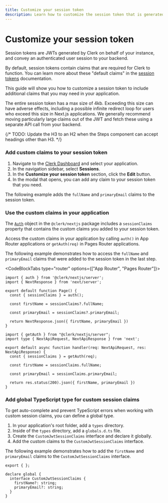 ```yaml
---
title: Customize your session token
description: Learn how to customize the session token that is generated for you by Clerk.
---
```


# Customize your session token

Session tokens are JWTs generated by Clerk on behalf of your instance, and convey an authenticated user session to your backend.

By default, session tokens contain claims that are required for Clerk to function. You can learn more about these "default claims" in the [session tokens](/docs/backend-requests/resources/session-tokens) documentation.

This guide will show you how to customize a session token to include additional claims that you may need in your application.

<Callout type="danger">
  The entire session token has a max size of 4kb. Exceeding this size can have adverse effects, including a possible infinite redirect loop for users who exceed this size in Next.js applications.
  We generally recommend moving particularly large claims out of the JWT  and fetch these using a separate API call from your backend.
</Callout>

{/* TODO: Update the H3 to an H2 when the Steps component can accept headings other than H3. */}

<Steps>

### Add custom claims to your session token

1. Navigate to the [Clerk Dashboard](https://dashboard.clerk.com/last-active?path=sessions) and select your application.
2. In the navigation sidebar, select **Sessions**.
3. In the **Customize your session token** section, click the **Edit** button.
4. In the modal that opens, you can add any claim to your session token that you need.

The following example adds the `fullName` and `primaryEmail` claims to the session token.

<Images
src="/docs/images/advance/session-tokens/custom-session-example.png"
width={3024}
height={1748}
alt="Clerk Dashboard showing the custom claim modal"
/>

### Use the custom claims in your application

The [`Auth`](/docs/references/nextjs/auth-object) object in the `@clerk/nextjs` package includes a `sessionClaims` property that contains the custom claims you added to your session token.

Access the custom claims in your application by calling `auth()` in App Router applications or `getAuth(req)` in Pages Router applications.

The following example demonstrates how to access the `fullName` and `primaryEmail` claims that were added to the session token in the last step.

<CodeBlockTabs type="router" options={["App Router", "Pages Router"]}>
```tsx filename="app/page.tsx"
import { auth } from '@clerk/nextjs/server';
import { NextResponse } from 'next/server';

export default function Page() {
  const { sessionClaims } = auth();

  const firstName = sessionClaims?.fullName;

  const primaryEmail = sessionClaims?.primaryEmail;

  return NextResponse.json({ firstName, primaryEmail })
}
```

```tsx filename="pages/api/example.ts"
import { getAuth } from "@clerk/nextjs/server";
import type { NextApiRequest, NextApiResponse } from 'next';

export default async function handler(req: NextApiRequest, res: NextApiResponse) {
  const { sessionClaims } = getAuth(req);

  const firstName = sessionClaims.fullName;

  const primaryEmail = sessionClaims.primaryEmail;

  return res.status(200).json({ firstName, primaryEmail })
}
```
</CodeBlockTabs>

### Add global TypeScript type for custom session claims

To get auto-complete and prevent TypeScript errors when working with custom session claims, you can define a global type.

1. In your application's root folder, add a `types` directory.
2. Inside of the `types` directory, add a `globals.d.ts` file.
3. Create the `CustomJwtSessionClaims` interface and declare it globally.
4. Add the custom claims to the `CustomJwtSessionClaims` interface.

The following example demonstrates how to add the `firstName` and `primaryEmail` claims to the `CustomJwtSessionClaims` interface.

```tsx filename="types/globals.d.ts"
export { };

declare global {
  interface CustomJwtSessionClaims {
    firstName?: string;
    primaryEmail?: string;
  }
}
```

</Steps>
